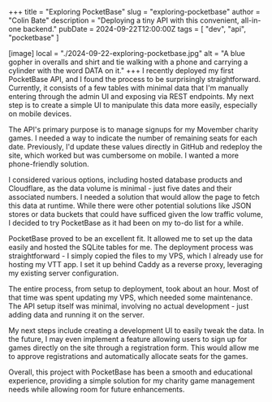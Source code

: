 +++
title = "Exploring PocketBase"
slug = "exploring-pocketbase"
author = "Colin Bate"
description = "Deploying a tiny API with this convenient, all-in-one backend."
pubDate = 2024-09-22T12:00:00Z
tags = [ "dev", "api", "pocketbase" ]

[image]
local = "./2024-09-22-exploring-pocketbase.jpg"
alt = "A blue gopher in overalls and shirt and tie walking with a phone and carrying a cylinder with the word DATA on it."
+++
I recently deployed my first PocketBase API, and I found the process to be surprisingly straightforward. Currently, it consists of a few tables with minimal data that I'm manually entering through the admin UI and exposing via REST endpoints. My next step is to create a simple UI to manipulate this data more easily, especially on mobile devices.

The API's primary purpose is to manage signups for my Movember charity games. I needed a way to indicate the number of remaining seats for each date. Previously, I'd update these values directly in GitHub and redeploy the site, which worked but was cumbersome on mobile. I wanted a more phone-friendly solution.

I considered various options, including hosted database products and Cloudflare, as the data volume is minimal - just five dates and their associated numbers. I needed a solution that would allow the page to fetch this data at runtime. While there were other potential solutions like JSON stores or data buckets that could have sufficed given the low traffic volume, I decided to try PocketBase as it had been on my to-do list for a while.

PocketBase proved to be an excellent fit. It allowed me to set up the data easily and hosted the SQLite tables for me. The deployment process was straightforward - I simply copied the files to my VPS, which I already use for hosting my VTT app. I set it up behind Caddy as a reverse proxy, leveraging my existing server configuration.

The entire process, from setup to deployment, took about an hour. Most of that time was spent updating my VPS, which needed some maintenance. The API setup itself was minimal, involving no actual development - just adding data and running it on the server.

My next steps include creating a development UI to easily tweak the data. In the future, I may even implement a feature allowing users to sign up for games directly on the site through a registration form. This would allow me to approve registrations and automatically allocate seats for the games.

Overall, this project with PocketBase has been a smooth and educational experience, providing a simple solution for my charity game management needs while allowing room for future enhancements.


[1]: https://pocketbase.io/
